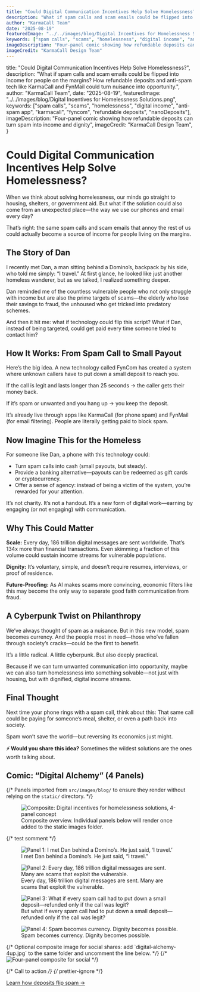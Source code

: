 ```yaml
---
title: "Could Digital Communication Incentives Help Solve Homelessness?"
description: "What if spam calls and scam emails could be flipped into income for people on the margins? How refundable deposits and anti-spam tech like KarmaCall and FynMail could turn nuisance into opportunity."
author: "KarmaCall Team"
date: "2025-08-19"
featuredImage: "../../images/blog/Digital Incentives for Homelessness Solutions.png"
keywords: ["spam calls", "scams", "homelessness", "digital income", "anti-spam app", "karmacall", "fyncom", "refundable deposits", "nanoDeposits"]
imageDescription: "Four-panel comic showing how refundable deposits can turn spam into income and dignity"
imageCredit: "KarmaCall Design Team"
---
```



  title: "Could Digital Communication Incentives Help Solve Homelessness?",
  description:
    "What if spam calls and scam emails could be flipped into income for people on the margins? How refundable deposits and anti-spam tech like KarmaCall and FynMail could turn nuisance into opportunity.",
  author: "KarmaCall Team",
  date: "2025-08-19",
  featuredImage: "../../images/blog/Digital Incentives for Homelessness Solutions.png",
  keywords: ["spam calls", "scams", "homelessness", "digital income", "anti-spam app", "karmacall", "fyncom", "refundable deposits", "nanoDeposits"],
  imageDescription: "Four-panel comic showing how refundable deposits can turn spam into income and dignity",
  imageCredit: "KarmaCall Design Team",
}

<Wrapper seo={meta}>

# Could Digital Communication Incentives Help Solve Homelessness?

When we think about solving homelessness, our minds go straight to housing, shelters, or government aid. But what if the solution could also come from an unexpected place—the way we use our phones and email every day?

That’s right: the same spam calls and scam emails that annoy the rest of us could actually become a source of income for people living on the margins.

## The Story of Dan

I recently met Dan, a man sitting behind a Domino’s, backpack by his side, who told me simply: “I travel.” At first glance, he looked like just another homeless wanderer, but as we talked, I realized something deeper.

Dan reminded me of the countless vulnerable people who not only struggle with income but are also the prime targets of scams—the elderly who lose their savings to fraud, the unhoused who get tricked into predatory schemes.

And then it hit me: what if technology could flip this script? What if Dan, instead of being targeted, could get paid every time someone tried to contact him?

## How It Works: From Spam Call to Small Payout

Here’s the big idea. A new technology called FynCom has created a system where unknown callers have to put down a small deposit to reach you.

If the call is legit and lasts longer than 25 seconds → the caller gets their money back.

If it’s spam or unwanted and you hang up → you keep the deposit.

It’s already live through apps like <Link to="/">KarmaCall</Link> (for phone spam) and <Link to="/fyncom-filters-email-edition">FynMail</Link> (for email filtering). People are literally getting paid to block spam.

## Now Imagine This for the Homeless

For someone like Dan, a phone with this technology could:

- Turn spam calls into cash (small payouts, but steady).
- Provide a banking alternative—payouts can be redeemed as gift cards or cryptocurrency.
- Offer a sense of agency: instead of being a victim of the system, you’re rewarded for your attention.

It’s not charity. It’s not a handout. It’s a new form of digital work—earning by engaging (or not engaging) with communication.

## Why This Could Matter

**Scale:** Every day, 186 trillion digital messages are sent worldwide. That’s 134x more than financial transactions. Even skimming a fraction of this volume could sustain income streams for vulnerable populations.

**Dignity:** It’s voluntary, simple, and doesn’t require resumes, interviews, or proof of residence.

**Future-Proofing:** As AI makes scams more convincing, economic filters like this may become the only way to separate good faith communication from fraud.

## A Cyberpunk Twist on Philanthropy

We’ve always thought of spam as a nuisance. But in this new model, spam becomes currency. And the people most in need—those who’ve fallen through society’s cracks—could be the first to benefit.

It’s a little radical. A little cyberpunk. But also deeply practical.

Because if we can turn unwanted communication into opportunity, maybe we can also turn homelessness into something solvable—not just with housing, but with dignified, digital income streams.

## Final Thought

Next time your phone rings with a spam call, think about this: That same call could be paying for someone’s meal, shelter, or even a path back into society.

Spam won’t save the world—but reversing its economics just might.

**⚡ Would you share this idea?** Sometimes the wildest solutions are the ones worth talking about.

## Comic: “Digital Alchemy” (4 Panels)

{/* Panels imported from `src/images/blog/` to ensure they render without relying on the `static/` directory. */}

<figure style={{ margin: 0, marginBottom: "16px" }}>
  <img
    src={compositeComic}
    alt="Composite: Digital incentives for homelessness solutions, 4-panel concept"
    style={{ width: "100%", height: "auto", borderRadius: "6px" }}
  />
  <figcaption style={{ fontSize: "0.9rem", opacity: 0.8 }}>
    Composite overview. Individual panels below will render once added to the static images folder.
  </figcaption>
</figure>

{/* test somment */}

<div style={{ display: "grid", gridTemplateColumns: "repeat(auto-fit, minmax(220px, 1fr))", gap: "12px", margin: "20px 0" }}>
  <figure style={{ margin: 0 }}>
    <img src={panel1} alt="Panel 1: I met Dan behind a Domino’s. He just said, ‘I travel.’" style={{ width: "100%", height: "auto", borderRadius: "6px" }} />
    <figcaption style={{ fontSize: "0.9rem", opacity: 0.8 }}>I met Dan behind a Domino’s. He just said, “I travel.”</figcaption>
  </figure>
  <figure style={{ margin: 0 }}>
    <img
      src={panel2}
      alt="Panel 2: Every day, 186 trillion digital messages are sent. Many are scams that exploit the vulnerable."
      style={{ width: "100%", height: "auto", borderRadius: "6px" }}
    />
    <figcaption style={{ fontSize: "0.9rem", opacity: 0.8 }}>
      Every day, 186 trillion digital messages are sent. Many are scams that exploit the vulnerable.
    </figcaption>
  </figure>
  <figure style={{ margin: 0 }}>
    <img
      src={panel3}
      alt="Panel 3: What if every spam call had to put down a small deposit—refunded only if the call was legit?"
      style={{ width: "100%", height: "auto", borderRadius: "6px" }}
    />
    <figcaption style={{ fontSize: "0.9rem", opacity: 0.8 }}>
      But what if every spam call had to put down a small deposit—refunded only if the call was legit?
    </figcaption>
  </figure>
  <figure style={{ margin: 0 }}>
    <img src={panel4} alt="Panel 4: Spam becomes currency. Dignity becomes possible." style={{ width: "100%", height: "auto", borderRadius: "6px" }} />
    <figcaption style={{ fontSize: "0.9rem", opacity: 0.8 }}>Spam becomes currency. Dignity becomes possible.</figcaption>
  </figure>
  {/* Optional composite image for social shares: add `digital-alchemy-4up.jpg` to the same folder and uncomment the line below. */}
  {/* <img src="/images/blog/digital-alchemy-4up.jpg" alt="Four-panel composite for social" style={{ gridColumn: "1 / -1", width: "100%", height: "auto", borderRadius: "6px" }} /> */}
</div>

{/* Call to action */}
{/* prettier-ignore */}

<div className="button-container">
  <a className="learn-more-btn cash centered" href="/make-a-deposit">
    Learn how deposits flip spam →
  </a>
</div>
<br />

</Wrapper>
